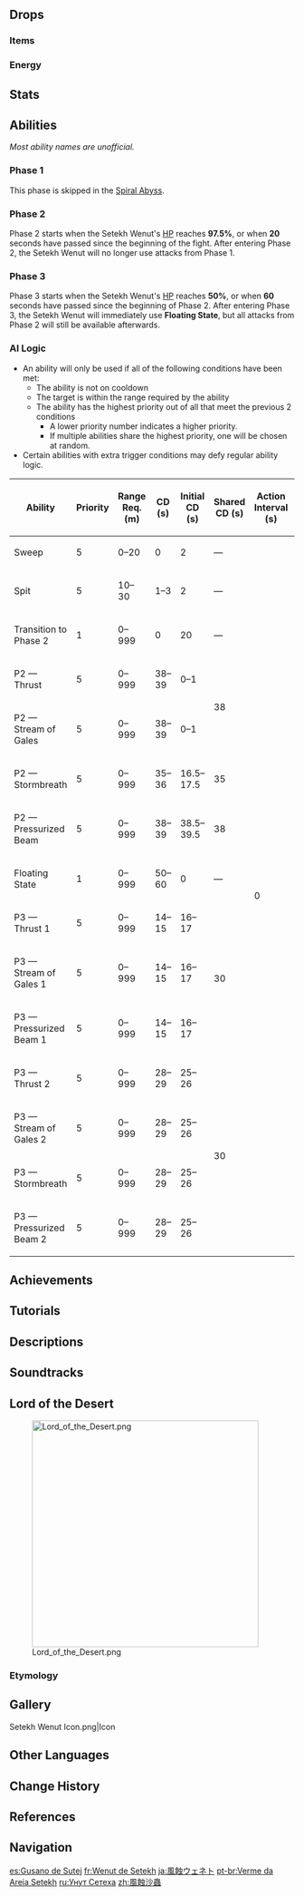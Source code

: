 {{About|the Normal Boss|the exploration mechanic|Wenut}}
{{Enemy Infobox
|title     = The Last Prince of the Sands
|image     = Enemy Setekh Wenut.png
|dmgtype   = Physical
|dmgtype2  = Anemo
|weakpoint = no
|type      = Normal Bosses
|family    = Mystical Beasts
|subarea   = Wenut Tunnels
|area      = Desert of Hadramaveth
|region    = Sumeru
|drops     = Pseudo-Stamens
|variants  = Wenut: Abnormal Turbulence
|ability1  = Teleport
}}
{{Enemy Intro}}

==Drops==
===Items===
{{World Boss Rewards
|gem         = Vayuda Turquoise
|exclusive   = Pseudo-Stamens
|sets        = Berserker,Instructor,Lucky Dog
}}

===Energy===
{{Energy Drops
|type  = Anemo
|hp1   = 75
|o1    = 1
|hp2   = 50
|o2    = 1
|hp3   = 25
|o3    = 1
|hp4   = 0
|p4    = 2
}}

==Stats==
{{Enemy Stats
|res_title    = Type

|res1         = Normal
|resglobal    = 25%
|anemo_res    = 60%

|res2         = [[Spiral Abyss]] Variant
|resglobal2   = 55%
|anemo_res2   = 90%

|hp_ratio     = 15
|hp_type      = 2
|atk_ratio    = 6
|atk_type     = 2
|note         = The Setekh Wenut loses '''45<nowiki>%</nowiki>''' RES to elements that its Windbite Bullets were destroyed by while paralyzed.
}}

==Abilities==
''Most ability names are unofficial.''

===Phase 1===
This phase is skipped in the [[Spiral Abyss]].
{{Enemy Attacks
|name_1      = Sweep
|desc_1      = Sweeps the ground in front of it with its body, dealing '''100% ATK''' as {{Color|Physical DMG}}.

|name_2      = Spit
|desc_2      = Shoots 3 projectiles at the player, each dealing '''50% ATK''' as {{Color|Anemo DMG}}.

|name_3      = Transition to Phase 2
|desc_3      = Digs out of the ground, travels an arcing trajectory midair and reenters the ground, exposing itself to attacks, signifying the transition to Phase 2.
|file_3      = Setekh Wenut Arc
}}

===Phase 2===
Phase 2 starts when the Setekh Wenut's [[HP]] reaches '''97.5%''', or when '''20''' seconds have passed since the beginning of the fight. After entering Phase 2, the Setekh Wenut will no longer use attacks from Phase 1.
{{Enemy Attacks
|name_1      = Thrust
|desc_1      = Drills out of the ground from below the player, dealing '''100% ATK''' as {{Color|Physical DMG}}.

|name_2      = Stream of Gales
|desc_2      = Surfaces at the center of the arena and fires countless projectiles in all directions, each dealing '''50% ATK''' as {{Color|Anemo DMG}}.

|name_3      = Stormbreath
|desc_3      = Sweeps the arena with a massive surge of Anemo energy, dealing '''100% ATK''' as {{Color|Anemo DMG}}.

|name_4      = Pressurized Beam
|desc_4      = Fires a beam of Anemo energy that deals '''100% ATK''' as {{Color|Anemo DMG}} on hit.

|name_5      = Dig
|desc_5      = Digs out of the ground and back in, exposing itself to attacks.
}}

===Phase 3===
Phase 3 starts when the Setekh Wenut's [[HP]] reaches '''50%''', or when '''60''' seconds have passed since the beginning of Phase 2. After entering Phase 3, the Setekh Wenut will immediately use '''Floating State''', but all attacks from Phase 2 will still be available afterwards.
{{Enemy Attacks
|name_1     = Floating State
|desc_1     = Suspends itself midair and conjures 6 Windbite Bullets. After some time, absorbs all Windbite Bullets and fires 3 rounds of projectiles each covering expanding circular areas of the arena. Each projectile deals '''100% ATK''' as {{Color|Anemo DMG}} upon landing.
* Windbite Bullets will be destroyed when hit by {{Cryo}}/{{Electro}}/{{Hydro}}/{{Pyro}} attacks.
* If 2 Windbite Bullets are destroyed in succession, the Setekh Wenut will become paralyzed for ~10 seconds.
* While paralyzed, it also loses '''45%''' [[RES]] to the elements that its Windbite Bullets were destroyed by.
|file_1_2    = Setekh Wenut Floating State 2
|caption_1_2 = Paralyzed
|strat_1     = A {{Cryo}}/{{Electro}}/{{Hydro}}/{{Pyro}} [[Bow]] user, especially one matching the element of the team's primary damage dealer, is helpful in this fight for taking full advantage of the Setekh Wenut's paralysis. Alternatively, coordinated attacks from [[Raiden Shogun's Elemental Skill]] and [[Dehya's Elemental Skill]] or [[Swirl]] Elemental Reactions triggered on the boss itself can reliably hit the Windbite Bullets.
}}

===AI Logic===
{{See also|Cooldown#Enemy Cooldowns}}
* An ability will only be used if all of the following conditions have been met:
** The ability is not on cooldown
** The target is within the range required by the ability
** The ability has the highest priority out of all that meet the previous 2 conditions
*** A lower priority number indicates a higher priority.
*** If multiple abilities share the highest priority, one will be chosen at random.
* Certain abilities with extra trigger conditions may defy regular ability logic.
{| class="wikitable"
! Ability !! Priority !! Range Req. (m) !! style="width:80px" | CD (s) !! Initial CD (s) !! Shared CD (s) !! Action Interval (s) !! State Req.
|-
| Sweep || 5 || 0–20 || 0 || 2 || &mdash; || rowspan="15" | 0 || rowspan="3" | Phase 1
|-
| Spit || 5 || 10–30 || 1–3 || 2 || &mdash;
|-
| Transition to Phase 2 || 1 || 0–999 || 0 || 20 || &mdash; 
|-
| P2 &mdash; Thrust || 5 || 0–999 || 38–39 || 0–1 || rowspan="2" | 38 || rowspan="4" | Phase 2
|-
| P2 &mdash; Stream of Gales || 5 || 0–999 || 38–39 || 0–1
|-
| P2 &mdash; Stormbreath || 5 || 0–999 || 35–36 || 16.5–17.5 || 35
|-
| P2 &mdash; Pressurized Beam || 5 || 0–999 || 38–39 || 38.5–39.5 || 38
|-
| Floating State || 1 || 0–999 || 50–60 || 0 || &mdash; || rowspan="8" | Phase 3
|-
| P3 &mdash; Thrust 1 || 5 || 0–999 || 14–15 || 16–17 || rowspan="3" | 30
|-
| P3 &mdash; Stream of Gales 1 || 5 || 0–999 || 14–15 || 16–17
|-
| P3 &mdash; Pressurized Beam 1 || 5 || 0–999 || 14–15 || 16–17
|-
| P3 &mdash; Thrust 2 || 5 || 0–999 || 28–29 || 25–26 || rowspan="4" | 30
|-
| P3 &mdash; Stream of Gales 2 || 5 || 0–999 || 28–29 || 25–26
|-
| P3 &mdash; Stormbreath || 5 || 0–999 || 28–29 || 25–26
|-
| P3 &mdash; Pressurized Beam 2 || 5 || 0–999 || 28–29 || 25–26
|}

==Achievements==
{{Achievement Topic Table|topic=Setekh Wenut}}

==Tutorials==
{{Tutorial|Setekh Wenut}}

==Descriptions==
{{Description|An eyeless predator from deep within the [[Great Red Sand]] that uses sound and vibrations to seek out its prey.<br>Legend has it that in the ancient past before even the concept of [[Erosion|time]] was created, these creatures thrived with their [[Seven Sovereigns|progenitors]] and offspring in a land of verdant grass and colossal trees, traversing through slick soil like fishes diving through the wet.<br>With the passage of eons, the [[Celestial Nail|gifts]] of [[Celestia|heaven]] has long reduced the soils to sand, rendering a great many creatures extinct. This branch of their genus was able to survive by adapting more toward earth-based living, and became known as the "[[Wenut]]."<br>Some desert folk still mistakenly believe that sandworms are the final point of a [[Quicksand Eel|quicksand eel]]'s life cycle, likely due to superficial similarities between the species' behaviors.|[[Archive]]}}
{{Description|An eyeless predator that dwells within the depths of the desert and uses sound and vibrations to seek out its prey.<br>They sometimes take on forms very similar to those of plants, and some say that this is because they were once the scions of the [[Apep|lord of plants]]. Others say that this is their way of fooling their prey to seek fruits or food in their deadly shade.|[[Adventurer Handbook]]}}

==Soundtracks==
{{Soundtracks by Category Table|type=combat}}

==Lord of the Desert==
{{Description|Legend has it that in the distant past, the scorching desert was once home to fragrant flowers and giant trees, and was inhabited by countless birds and beasts. Legend also has it that the only ones who remember it are the blind predators respectfully and fearfully referred to as "Wenut."}}
[[File:Lord of the Desert.png|400px]]

===Etymology===
{{Transclude|Land of Upper Setekh|Etymology}}{{Transclude|Wenut|Etymology}}

==Gallery==
<gallery>
Setekh Wenut Icon.png|Icon
</gallery>
<!--
==Video Guides==
{{EVT
|video1   = 
|caption1 = 
}}
-->
==Other Languages==
{{Other Languages
|en        = Setekh Wenut
|zhs       = 风蚀沙虫
|zhs_rm    = Fēngshí Shāchóng
|zht       = 風蝕沙蟲
|zht_rm    = Fēngshí Shāchóng
|zh_tl     = Wind-Eroded {{Lex|Wenut|zh}}
|ja        = 風蝕ウェネト
|ja_rm     = Fuushoku Weneto
|ja_tl     = Wind-Eroded Wenut
|ko        = 바람 침식 모래 벌레
|ko_tl     = Wind Erosion {{Lex|Wenut|ko}}
|es        = Gusano de Sutej
|es_tl     = Worm of Setekh
|fr        = Wenut de Setekh
|fr_tl     = Wenut of Setekh
|ru        = Унут Сетеха
|ru_tl     = Setekh {{Lex|Wenut|ru}}
|th        = Setekh Wenut
|vi        = Setekh Wenut
|de        = Setekh Wenut
|id        = Setekh Wenut
|pt        = Verme de Areia Setekh
|pt_tl     = <!--use {{Lex|Wenut|pt}}-->
|tr        = Setekh Solucanı
|tr_tl     = Setekh {{Lex|Wenut|tr}}
|it        = Unut del Setekh
|it_tl     = {{Lex|Wenut|it}} of Setekh
}}

==Change History==
{{Change History|3.4}}

==References==
{{Reflist}}

==Navigation==
{{Enemy Navbox|Bosses}}

[[es:Gusano de Sutej]]
[[fr:Wenut de Setekh]]
[[ja:風蝕ウェネト]]
[[pt-br:Verme da Areia Setekh]]
[[ru:Унут Сетеха]]
[[zh:風蝕沙蟲]]